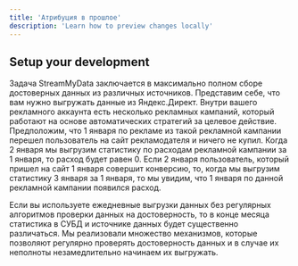 ```yaml
---
title: 'Атрибуция в прошлое'
description: 'Learn how to preview changes locally'
---
```


## Setup your development

Задача StreamMyData заключается в максимально полном сборе достоверных данных из различных источников.
Представим себе, что вам нужно выгружать данные из Яндекс.Директ. Внутри вашего рекламного аккаунта есть несколько рекламных кампаний, который работают на основе автоматических стратегий за целевое действие.
Предположим, что 1 января по рекламе из такой рекламной кампании перешел пользователь на сайт рекламодателя и ничего не купил. Когда 2 января мы выгрузим статистику по расходам рекламной кампании за 1 января, то расход будет равен 0.
Если 2 января пользователь, который пришел на сайт 1 января совершит конверсию, то, когда мы выгрузим статистику 3 января за 1 января, то мы увидим, что 1 января по данной рекламной кампании появился расход.

Если вы используете ежедневные выгрузки данных без регулярных алгоритмов проверки данных на достоверность, то в конце месяца статистика в СУБД и источнике данных будет существенно различаться.
Мы реализовали множество механизмов, которые позволяют регулярно проверять достоверность данных и в случае их неполноты незамедлительно начинаем их выгружать.